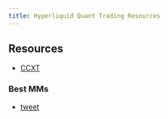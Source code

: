 ```yaml
---
title: Hyperliquid Quant Trading Resources
---
```


## Resources

- [CCXT](https://github.com/ccxt/ccxt)


### Best MMs

- [tweet](https://x.com/chameleon_jeff/status/1736021376111161368)